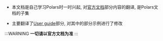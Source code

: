 - 本文档是自己学习Polars时一时兴起, 对[官方文档](https://pola.rs)部分内容的翻译, 是Polars文档的子集

- 主要翻译了[User guide](https://docs.pola.rs/)部分, 对其中的部分示例进行了修改


:::WARNING
**一切请以官方文档为准**
:::